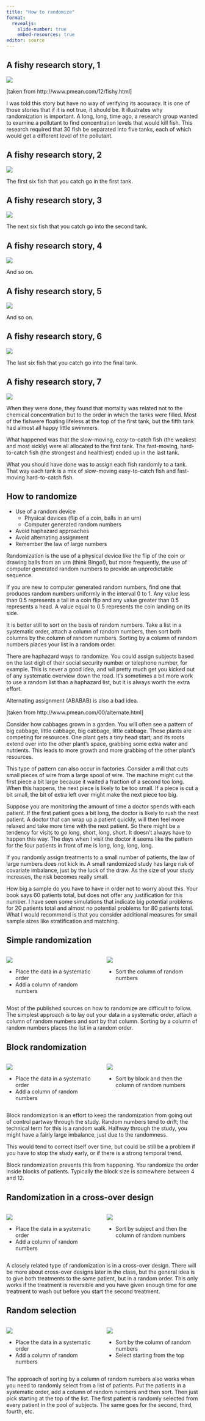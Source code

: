 ```yaml
---
title: "How to randomize"
format: 
  revealjs:
    slide-number: true
    embed-resources: true
editor: source
---
```


## A fishy research story, 1

![](../images/fish-experiment-01.png)

::: notes
[taken from http://www.pmean.com/12/fishy.html]

I was told this story but have no way of verifying its accuracy. It is one of those stories that if it is not true, it should be. It illustrates why randomization is important. A long, long, time ago, a research group wanted to examine a pollutant to find concentration levels that would kill fish. This research required that 30 fish be separated into five tanks, each of which would get a different level of the pollutant.
:::

## A fishy research story, 2

![](../images/fish-experiment-02.png)

::: notes
The first six fish that you catch go in the first tank.
:::

## A fishy research story, 3

![](../images/fish-experiment-03.png)

::: notes
The next six fish that you catch go into the second tank.
:::

## A fishy research story, 4

![](../images/fish-experiment-04.png)

::: notes
And so on.
:::

## A fishy research story, 5

![](../images/fish-experiment-05.png)

::: notes
And so on.
:::

## A fishy research story, 6

![](../images/fish-experiment-06.png)

::: notes
The last six fish that you catch go into the final tank.
:::

## A fishy research story, 7

![](../images/fish-experiment-07.png)

::: notes
When they were done, they found that mortality was related not to the chemical concentration but to the order in which the tanks were filled. Most of the fishwere floating lifeless at the top of the first tank, but the fifth tank had almost all happy little swimmers.

What happened was that the slow-moving, easy-to-catch fish (the weakest and most sickly) were all allocated to the first tank. The fast-moving, hard-to-catch fish (the strongest and healthiest) ended up in the last tank.

What you should have done was to assign each fish randomly to a tank. That way each tank is a mix of slow-moving easy-to-catch fish and fast-moving hard-to-catch fish.
:::

## How to randomize

-   Use of a random device
    -   Physical devices (flip of a coin, balls in an urn)
    -   Computer generated random numbers
-   Avoid haphazard approaches
-   Avoid alternating assignment
-   Remember the law of large numbers

::: notes
Randomization is the use of a physical device like the flip of the coin or drawing balls from an urn (think Bingo!), but more frequently, the use of computer generated random numbers to provide an unpredictable sequence.

If you are new to computer generated random numbers, find one that produces random numbers uniformly in the interval 0 to 1. Any value less than 0.5 represents a tail in a coin flip and any value greater than 0.5 represents a head. A value equal to 0.5 represents the coin landing on its side. 

It is better still to sort on the basis of random numbers. Take a list in a systematic order, attach a column of random numbers, then sort both columns by the column of random numbers. Sorting by a column of random numbers places your list in a random order.

There are haphazard ways to randomize. You could assign subjects based on the last digit of their social security number or telephone number, for example. This is never a good idea, and wil pretty much get you kicked out of any systematic overview down the road. It's sometimes a bit more work to use a random list than a haphazard list, but it is always worth the extra effort.

Alternating assignment (ABABAB) is also a bad idea.

[taken from http://www.pmean.com/00/alternate.html]

Consider how cabbages grown in a garden. You will often see a pattern of big cabbage, little cabbage, big cabbage, little cabbage. These plants are competing for resources. One plant gets a tiny head start, and its roots extend over into the other plant's space, grabbing some extra water and nutrients. This leads to more growth and more grabbing of the other plant's resources.

This type of pattern can also occur in factories. Consider a mill that cuts small pieces of wire from a large spool of wire. The machine might cut the first piece a bit large because it waited a fraction of a second too long. When this happens, the next piece is likely to be too small. If a piece is cut a bit small, the bit of extra left over might make the next piece too big.

Suppose you are monitoring the amount of time a doctor spends with each patient. If the first patient goes a bit long, the doctor is likely to rush the next patient. A doctor that can wrap up a patient quickly, will then feel more relaxed and take more time with the next patient. So there might be a tendency for visits to go long, short, long, short. It doesn't always have to happen this way. The days when I visit the doctor it seems like the pattern for the four patients in front of me is long, long, long, long.

If you randomly assign treatments to a small number of patients, the law of large numbers does not kick in. A small randomized study has large risk of covariate imbalance, just by the luck of the draw. As the size of your study increases, the risk becomes really small.

How big a sample do you have to have in order not to worry about this. Your book says 60 patients total, but does not offer any justification for this number. I have seen some simulations that indicate big potential problems for 20 patients total and almost no potential problems for 80 patients total. What I would recommend is that you consider additional measures for small sample sizes like stratification and matching.
:::

## Simple randomization

:::: {.columns}
::: {.column width="50%"}
![](../images/how-to-randomize-01.png)

-   Place the data in a systematic order
-   Add a column of random numbers
:::
::: {.column width="50%"}
![](../images/how-to-randomize-02.png)

-   Sort the column of random numbers
:::
::::

::: notes
Most of the published sources on how to randomize are difficult to follow. The simplest approach is to lay out your data in a systematic order, attach a column of random numbers and sort by that column. Sorting by a column of random numbers places the list in a random order.
:::

## Block randomization

:::: {.columns}
::: {.column width="50%"}
![](../images/how-to-randomize-03.png)

-   Place the data in a systematic order
-   Add a column of random numbers
:::
::: {.column width="50%"}
![](../images/how-to-randomize-04.png)

-   Sort by block and then the column of random numbers
:::
::::

::: notes
Block randomization is an effort to keep the randomization from going out of control partway through the study. Random numbers tend to drift; the technical term for this is a random walk. Halfway through the study, you might have a fairly large imbalance, just due to the randomness.

This would tend to correct itself over time, but could be still be a problem if you have to stop the study early, or if there is a strong temporal trend.

Block randomization prevents this from happening. You randomize the order inside blocks of patients. Typically the block size is somewhere between 4 and 12.
:::


## Randomization in a cross-over design

:::: {.columns}
::: {.column width="50%"}
![](../images/how-to-randomize-05.png)

-   Place the data in a systematic order
-   Add a column of random numbers
:::
::: {.column width="50%"}
![](../images/how-to-randomize-06.png)

-   Sort by subject and then the column of random numbers
:::
::::

::: notes
A closely related type of randomization is in a cross-over design. There will be more about cross-over designs later in the class, but the general idea is to give both treatments to the same patient, but in a random order. This only works if the treatment is reversible and you have given enough time for one treatment to wash out before you start the second treatment.
:::

## Random selection

:::: {.columns}
::: {.column width="50%"}
![](../images/how-to-randomize-07.png)

-   Place the data in a systematic order
-   Add a column of random numbers
:::
::: {.column width="50%"}
![](../images/how-to-randomize-08.png)

-   Sort by the column of random numbers
-   Select starting from the top
:::
::::

::: notes
The approach of sorting by a column of random numbers also works when you need to randomly select from a list of patients. Put the patients in a systematic order, add a column of random numbers and then sort. Then just pick starting at the top of the list. The first patient is randomly selected from every patient in the pool of subjects. The same goes for the second, third, fourth, etc.
:::
